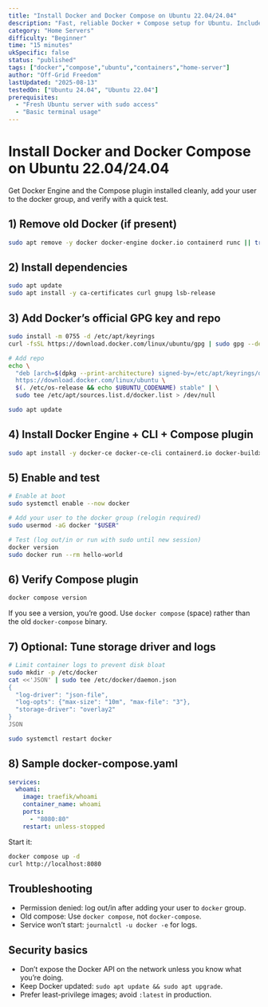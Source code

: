 ```yaml
---
title: "Install Docker and Docker Compose on Ubuntu 22.04/24.04"
description: "Fast, reliable Docker + Compose setup for Ubuntu. Includes post-install hardening and troubleshooting."
category: "Home Servers"
difficulty: "Beginner"
time: "15 minutes"
ukSpecific: false
status: "published"
tags: ["docker","compose","ubuntu","containers","home-server"]
author: "Off-Grid Freedom"
lastUpdated: "2025-08-13"
testedOn: ["Ubuntu 24.04", "Ubuntu 22.04"]
prerequisites:
  - "Fresh Ubuntu server with sudo access"
  - "Basic terminal usage"
---
```


# Install Docker and Docker Compose on Ubuntu 22.04/24.04

Get Docker Engine and the Compose plugin installed cleanly, add your user to the docker group, and verify with a quick test.

## 1) Remove old Docker (if present)

```bash
sudo apt remove -y docker docker-engine docker.io containerd runc || true
```

## 2) Install dependencies

```bash
sudo apt update
sudo apt install -y ca-certificates curl gnupg lsb-release
```

## 3) Add Docker’s official GPG key and repo

```bash
sudo install -m 0755 -d /etc/apt/keyrings
curl -fsSL https://download.docker.com/linux/ubuntu/gpg | sudo gpg --dearmor -o /etc/apt/keyrings/docker.gpg

# Add repo
echo \
  "deb [arch=$(dpkg --print-architecture) signed-by=/etc/apt/keyrings/docker.gpg] \
  https://download.docker.com/linux/ubuntu \
  $(. /etc/os-release && echo $UBUNTU_CODENAME) stable" | \
  sudo tee /etc/apt/sources.list.d/docker.list > /dev/null

sudo apt update
```

## 4) Install Docker Engine + CLI + Compose plugin

```bash
sudo apt install -y docker-ce docker-ce-cli containerd.io docker-buildx-plugin docker-compose-plugin
```

## 5) Enable and test

```bash
# Enable at boot
sudo systemctl enable --now docker

# Add your user to the docker group (relogin required)
sudo usermod -aG docker "$USER"

# Test (log out/in or run with sudo until new session)
docker version
sudo docker run --rm hello-world
```

## 6) Verify Compose plugin

```bash
docker compose version
```

If you see a version, you’re good. Use `docker compose` (space) rather than the old `docker-compose` binary.

## 7) Optional: Tune storage driver and logs

```bash
# Limit container logs to prevent disk bloat
sudo mkdir -p /etc/docker
cat <<'JSON' | sudo tee /etc/docker/daemon.json
{
  "log-driver": "json-file",
  "log-opts": {"max-size": "10m", "max-file": "3"},
  "storage-driver": "overlay2"
}
JSON

sudo systemctl restart docker
```

## 8) Sample docker-compose.yaml

```yaml
services:
  whoami:
    image: traefik/whoami
    container_name: whoami
    ports:
      - "8080:80"
    restart: unless-stopped
```

Start it:

```bash
docker compose up -d
curl http://localhost:8080
```

## Troubleshooting

- Permission denied: log out/in after adding your user to `docker` group.
- Old compose: Use `docker compose`, not `docker-compose`.
- Service won’t start: `journalctl -u docker -e` for logs.

## Security basics

- Don’t expose the Docker API on the network unless you know what you’re doing.
- Keep Docker updated: `sudo apt update && sudo apt upgrade`.
- Prefer least-privilege images; avoid `:latest` in production.

